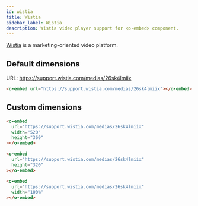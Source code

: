 ```yaml
---
id: wistia
title: Wistia
sidebar_label: Wistia
description: Wistia video player support for <o-embed> component.
---
```


[Wistia] is a marketing-oriented video platform.

[wistia]: https://wistia.com

## Default dimensions

URL: https://support.wistia.com/medias/26sk4lmiix

```html
<o-embed url="https://support.wistia.com/medias/26sk4lmiix"></o-embed>
```

<o-embed
url="https://support.wistia.com/medias/26sk4lmiix"></o-embed>

## Custom dimensions

```html
<o-embed
  url="https://support.wistia.com/medias/26sk4lmiix"
  width="520"
  height="360"
></o-embed>
```

<o-embed
url="https://support.wistia.com/medias/26sk4lmiix" width="520" height="360"></o-embed>

```html
<o-embed
  url="https://support.wistia.com/medias/26sk4lmiix"
  height="320"
></o-embed>
```

<o-embed url="https://support.wistia.com/medias/26sk4lmiix" height="320"></o-embed>

```html
<o-embed
  url="https://support.wistia.com/medias/26sk4lmiix"
  width="100%"
></o-embed>
```

<o-embed url="https://support.wistia.com/medias/26sk4lmiix" width="100%"></o-embed>
